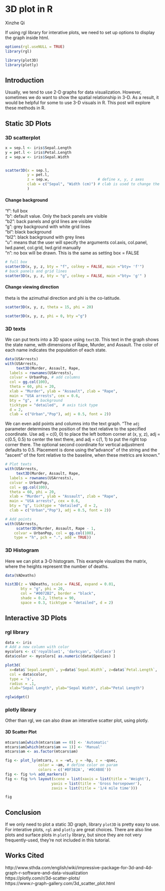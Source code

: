# 3D plot in R

Xinzhe Qi

If using rgl library for interative plots, we need to set up options to display the graph inside html.
```r
options(rgl.useNULL = TRUE)
library(rgl)
```

```r
library(plot3D)
library(plotly)
```


## Introduction
Usually, we tend to use 2-D graphs for data visualization. However, sometimes we do want to show the spatial relationship in 3-D. As a result, it would be helpful for some to use 3-D visuals in R. This post will explore these methods in R.

## Static 3D Plots
### 3D scatterplot
```r
x = sep.l <- iris$Sepal.Length
y = pet.l <- iris$Petal.Length
z = sep.w <- iris$Sepal.Width


scatter3D(x = sep.l, 
          y = pet.l, 
          z = sep.w,                      # define x, y, z axes
          clab = c("Sepal", "Width (cm)") # clab is used to change the title of the color legend.
          ) 
```

#### Change background
“f”: full box  
“b”: default value. Only the back panels are visible  
“b2”: back panels and grid lines are visible  
“g”: grey background with white grid lines  
“bl”: black background  
“bl2”: black background with grey lines  
“u”: means that the user will specify the arguments col.axis, col.panel, lwd.panel, col.grid, lwd.grid manually  
“n”: no box will be drawn. This is the same as setting box = FALSE  

```r
# full box
scatter3D(x, y, z, bty = "f", colkey = FALSE, main ="bty= 'f'")
# back panels and grid lines
scatter3D(x, y, z, bty = "g", colkey = FALSE, main ="bty= 'g'" )
```

#### Change viewing direction
theta is the azimuthal direction and phi is the co-latitude.
```r
scatter3D(x, y, z, theta = 15, phi = 20)
```

```r
scatter3D(x, y, z, phi = 0, bty ="g")
```

### 3D texts
We can put texts into a 3D space using `text3D`. This text in the graph shows the state name, with dimensions of Rape, Murder, and Assault. The color of each name indicates the population of each state.
```r
data(USArrests)
with(USArrests, 
     text3D(Murder, Assault, Rape, 
  labels = rownames(USArrests), 
  colvar = UrbanPop, # add columns
  col = gg.col(100), 
  theta = 60, phi = 20,
  xlab = "Murder", ylab = "Assault", zlab = "Rape", 
  main = "USA arrests", cex = 0.6, 
  bty = "g",  # background
  ticktype = "detailed",  # axis tick type
  d = 2,
  clab = c("Urban","Pop"), adj = 0.5, font = 2))
```

We can even add points and columns into the text graph. "The `adj` parameter determines the position of the text relative to the specified coordinate. Use adj = c(0, 0) to place the left bottom corner at (x, y, z), adj = c(0.5, 0.5) to center the text there, and adj = c(1, 1) to put the right top corner there. The optional second coordinate for vertical adjustment defaults to 0.5. Placement is done using the "advance" of the string and the "ascent" of the font relative to the baseline, when these metrics are known."
```r
# Plot texts
with(USArrests, 
     text3D(Murder, Assault, Rape, 
  labels = rownames(USArrests), 
  colvar = UrbanPop, 
  col = gg.col(100), 
  theta = 60, phi = 20,
  xlab = "Murder", ylab = "Assault", zlab = "Rape", 
  main = "USA arrests", cex = 0.6, 
  bty = "g", ticktype = "detailed", d = 2,
  clab = c("Urban","Pop"), adj = 0.5, font = 2))

# Add points
with(USArrests, 
     scatter3D(Murder, Assault, Rape - 1, 
    colvar = UrbanPop, col = gg.col(100), 
    type = "h", pch = ".", add = TRUE))
```

### 3D Histogram
Here we can plot a 3-D histogram. This example visualizes the matrix, where the heights represent the number of deaths.
```r
data(VADeaths)

hist3D(z = VADeaths, scale = FALSE, expand = 0.01, 
       bty = "g", phi = 20,
       col = "#0072B2", border = "black", 
       shade = 0.2, ltheta = 90,
       space = 0.3, ticktype = "detailed", d = 2)
```

## Interactive 3D Plots
### rgl library

```r
data <- iris
# Add a new column with color
mycolors <- c('royalblue1', 'darkcyan', 'oldlace')
data$color <- mycolors[ as.numeric(data$Species) ]

plot3d( 
  x=data$`Sepal.Length`, y=data$`Sepal.Width`, z=data$`Petal.Length`, 
  col = data$color, 
  type = 's', 
  radius = .1,
  xlab="Sepal Length", ylab="Sepal Width", zlab="Petal Length")

rglwidget()
```

### plotly library
Other than rgl, we can also draw an interative scatter plot, using plotly.

#### 3D Scatter Plot
```r
mtcars$am[which(mtcars$am == 0)] <- 'Automatic'
mtcars$am[which(mtcars$am == 1)] <- 'Manual'
mtcars$am <- as.factor(mtcars$am)

fig <- plot_ly(mtcars, x = ~wt, y = ~hp, z = ~qsec, 
               color = ~am, # define color on param
               colors = c('#BF382A', '#0C4B8E'))
fig <- fig %>% add_markers()
fig <- fig %>% layout(scene = list(xaxis = list(title = 'Weight'),
                     yaxis = list(title = 'Gross horsepower'),
                     zaxis = list(title = '1/4 mile time')))

fig
```


## Conclusion
If we only need to plot a static 3D graph, library `plot3D` is pretty easy to use. For interative plots, `rgl` and `plotly` are great choices. There are also line plots and surface plots in `plotly` library, but since they are not very frequently-used, they're not included in this tutorial.

## Works Cited
http://www.sthda.com/english/wiki/impressive-package-for-3d-and-4d-graph-r-software-and-data-visualization  
https://plotly.com/r/3d-scatter-plots/  
https://www.r-graph-gallery.com/3d_scatter_plot.html  

